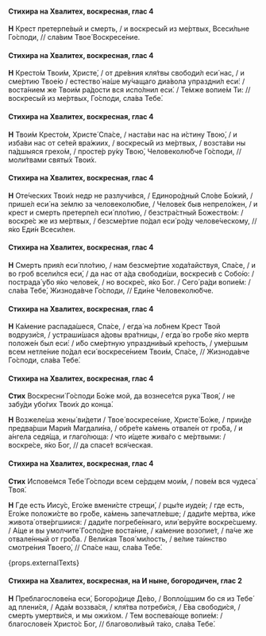 #### Стихира на Хвалитех, воскресная, глас 4

**Н** Крест претерпе́вый и смерть, / и воскресы́й из ме́ртвых, Всеси́льне Го́споди, // сла́вим Твое́ Воскресе́ние.

#### Стихира на Хвалитех, воскресная, глас 4

**Н** Кресто́м Твои́м, Христе́, / от дре́вния кля́твы свободи́л еси́ нас, / и сме́ртию Твое́ю / естество́ на́ше му́чащаго диа́вола упраздни́л еси́: / воста́нием же Твои́м ра́дости вся испо́лнил еси́. / Те́мже вопие́м Ти: // воскресы́й из ме́ртвых, Го́споди, сла́ва Тебе́.

#### Стихира на Хвалитех, воскресная, глас 4

**Н** Твои́м Кресто́м, Христе́ Спа́се, / наста́ви нас на и́стину Твою́, / и изба́ви нас от се́тей вра́жиих, / воскресы́й из ме́ртвых, / возста́ви ны па́дшыяся грехо́м, / просте́р ру́ку Твою́, Человеколю́бче Го́споди, // моли́твами святы́х Твои́х.

#### Стихира на Хвалитех, воскресная, глас 4

**Н** Оте́ческих Твои́х недр не разлучи́вся, / Единоро́дный Сло́ве Бо́жий, / прише́л еси́ на зе́млю за человеколю́бие, / Челове́к быв непрело́жен, / и крест и смерть претерпе́л еси́ пло́тию, / безстра́стный Божество́м: / воскре́с же из ме́ртвых, / безсме́ртие по́дал еси́ ро́ду челове́ческому, // я́ко Еди́н Всеси́лен.

#### Стихира на Хвалитех, воскресная, глас 4

**Н** Смерть прия́л еси́ пло́тию, / нам безсме́ртие хода́тайствуя, Спа́се, / и во гроб всели́лся еси́, / да нас от а́да свободи́ши, воскреси́в с Собо́ю: / пострада́ у́бо я́ко челове́к, / но воскре́с, я́ко Бог. / Сего́ ра́ди вопие́м: / сла́ва Тебе́, Жизнода́вче Го́споди, // Еди́не Человеколю́бче.

#### Стихира на Хвалитех, воскресная, глас 4

**Н** Ка́мение распада́шеся, Спа́се, / егда́ на ло́бнем Крест Твой водрузи́ся, / устраши́шася а́довы вра́тницы, / егда́ во гро́бе я́ко мертв положе́н был еси́: / и́бо сме́ртную упраздни́вый кре́пость, / уме́ршым всем нетле́ние по́дал еси́ воскресе́нием Твои́м, Спа́се, // Жизнода́вче Го́споди, сла́ва Тебе́.

#### Стихира на Хвалитех, воскресная, глас 4

**Стих** Воскресни́ Го́споди Бо́же мой, да вознесе́тся рука́ Твоя́, / не забу́ди убо́гих Твои́х до конца́.

**Н** Возжеле́ша жены́ ви́дети / Твое́ воскресе́ние, Христе́ Бо́же, / прии́де предва́рши Мари́я Магдали́на, / обре́те ка́мень отвале́н от гро́ба, / и а́нгела седя́ща, и глаго́люща: / что и́щете жива́го с ме́ртвыми: / воскре́се, я́ко Бог, // да спасе́т вся́ческая.

#### Стихира на Хвалитех, воскресная, глас 4

**Стих** Испове́мся Тебе́ Го́споди всем се́рдцем мои́м, / пове́м вся чудеса́ Твоя́.

**Н** Где есть Иису́с, Его́же вмени́сте стрещи́, / рцы́те иуде́и; / где есть, Его́же положи́сте во гро́бе, ка́мень запечатле́вше; / дади́те ме́ртва, и́же живота́ отве́ргшиися: / дади́те погребе́ннаго, или́ ве́руйте воскре́сшему. / А́ще и вы умолчите́ Госпо́дне воста́ние, / ка́мение возопие́т, / па́че же отвале́нный от гро́ба. / Вели́кая Твоя́ ми́лость, / ве́лие та́инство смотре́ния Твоего́, // Спа́се наш, сла́ва Тебе́.

{props.externalTexts}

#### Стихира на Хвалитех, воскресная, на И ныне, богородичен, глас 2

**Н** Преблагослове́на еси́, Богоро́дице Де́во, / Вопло́щшим бо ся из Тебе́ ад плени́ся, / Ада́м воззва́ся, / кля́тва потреби́ся, / Е́ва свободи́ся, / смерть умертви́ся, и мы ожи́хом. / Тем воспева́юще вопие́м: / благослове́н Христо́с Бог, // благоволи́вый та́ко, сла́ва Тебе́.
